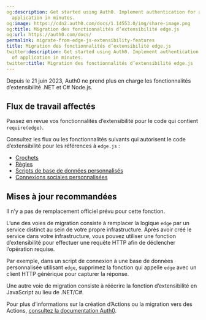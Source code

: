 ```yaml
---
og:description: Get started using Auth0. Implement authentication for any kind of
  application in minutes.
og:image: https://cdn2.auth0.com/docs/1.14553.0/img/share-image.png
og:title: Migration des fonctionnalités d’extensibilité edge.js
og:url: https://auth0.com/docs/
permalink: migrate-from-edge-js-extensibility-features
title: Migration des fonctionnalités d’extensibilité edge.js
twitter:description: Get started using Auth0. Implement authentication for any kind
  of application in minutes.
twitter:title: Migration des fonctionnalités d’extensibilité edge.js
---
```


Depuis le 21 juin 2023, Auth0 ne prend plus en charge les fonctionnalités d’extensibilité .NET et C# Node.js.

## Flux de travail affectés

Passez en revue vos fonctionnalités d’extensibilité pour le code qui contient `require(edge)`.

Consultez les flux ou les fonctionnalités suivants qui autorisent le code d’extensibilité pour les références à `edge.js` :

* [Crochets](https://auth0.com/docs/customize/hooks)
* [Règles](https://auth0.com/docs/customize/rules)
* [Scripts de base de données personnalisés](https://auth0.com/docs/authenticate/database-connections/custom-db/create-db-connection#create-database-action-scripts)
* [Connexions sociales personnalisées](https://auth0.com/docs/authenticate/identity-providers/social-identity-providers/oauth2)



## Mises à jour recommandées

Il n’y a pas de remplacement officiel prévu pour cette fonction.

L’une des voies de migration consiste à remplacer la logique `edge` par un service distinct au sein de votre propre infrastructure. Après avoir créé le service dans votre infrastructure, vous pouvez utiliser une fonction d’extensibilité pour effectuer une requête HTTP afin de déclencher l’opération requise.

Par exemple, dans un script de connexion à une base de données personnalisée utilisant `edge`, supprimez la fonction qui appelle `edge` avec un client HTTP générique pour capturer la réponse.

Une autre voie de migration consiste à réécrire la fonction d’extensibilité en JavaScript au lieu de .NET/C#.

Pour plus d’informations sur la création d’Actions ou la migration vers des Actions, [consultez la documentation Auth0](https://auth0.com/docs/customize/actions).